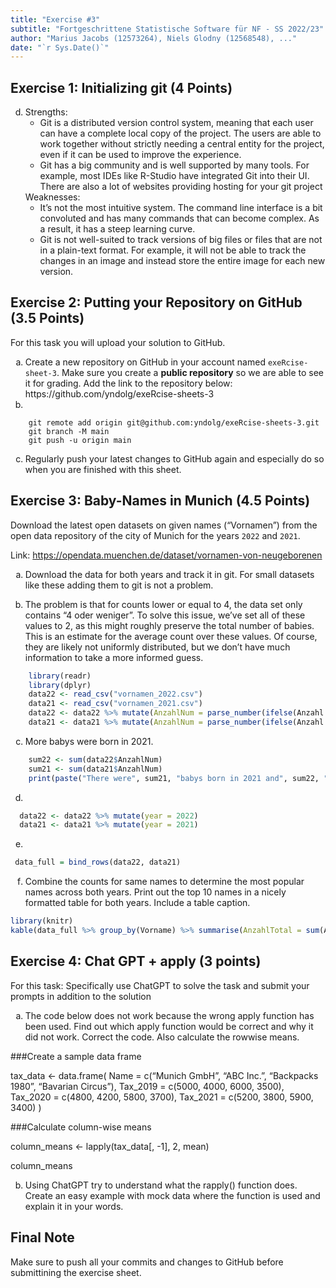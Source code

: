 ```yaml
---
title: "Exercise #3"
subtitle: "Fortgeschrittene Statistische Software für NF - SS 2022/23"
author: "Marius Jacobs (12573264), Niels Glodny (12568548), ..."
date: "`r Sys.Date()`"
---
```


## Exercise 1: Initializing git (4 Points)

d)  Strengths: 
    - Git is a distributed version control system, meaning that each user can have a complete local copy of the project. The users are able to work together 
    without strictly needing a central entity for the project, even if it can 
    be used to improve the experience.
    - Git has a big community and is well supported by many tools. For example, 
    most IDEs like R-Studio have integrated Git into their UI. There are also a 
    lot of websites providing hosting for your git project
    
    Weaknesses: 
    - It's not the most intuitive system. The command line interface is a bit 
    convoluted and has many commands that can become complex. As a result, it has a steep learning curve. 
    - Git is not well-suited to track versions of big files or files that are not in
    a plain-text format. For example, it will not be able to track the changes in
    an image and instead store the entire image for each new version.

## Exercise 2: Putting your Repository on GitHub (3.5 Points)

For this task you will upload your solution to GitHub.

a)  Create a new repository on GitHub in your account named
    `exeRcise-sheet-3`. Make sure you create a **public repository** so
    we are able to see it for grading. Add the link to the repository
    below: https://github.com/yndolg/exeRcise-sheets-3
b)  
```{}
    git remote add origin git@github.com:yndolg/exeRcise-sheets-3.git
    git branch -M main
    git push -u origin main
```
c)  Regularly push your latest changes to GitHub again and especially do
    so when you are finished with this sheet.

## Exercise 3: Baby-Names in Munich (4.5 Points)

Download the latest open datasets on given names ("Vornamen") from the
open data repository of the city of Munich for the years `2022` and
`2021`.

Link: <https://opendata.muenchen.de/dataset/vornamen-von-neugeborenen>

a)  Download the data for both years and track it in git. For small
    datasets like these adding them to git is not a problem.

b) The problem is that for counts lower or equal to 4, the data set only contains
    "4 oder weniger". To solve this issue, we've set all of these values to 2,
    as this might roughly preserve the total number of babies. This is an
    estimate for the average count over these values. Of course, they are likely
    not uniformly distributed, but we don't have much information to take a 
    more informed guess.

```r
    library(readr)
    library(dplyr)
    data22 <- read_csv("vornamen_2022.csv")
    data21 <- read_csv("vornamen_2021.csv")
    data22 <- data22 %>% mutate(AnzahlNum = parse_number(ifelse(Anzahl == "4 oder weniger", "2", Anzahl)))
    data21 <- data21 %>% mutate(AnzahlNum = parse_number(ifelse(Anzahl == "4 oder weniger", "2", Anzahl)))
```

c)  More babys were born in 2021.
```r
    sum22 <- sum(data22$AnzahlNum)
    sum21 <- sum(data21$AnzahlNum)
    print(paste("There were", sum21, "babys born in 2021 and", sum22, "babys born in 2022."))
```
  
d)  
```r
  data22 <- data22 %>% mutate(year = 2022)
  data21 <- data21 %>% mutate(year = 2021)
```
    

e)  
```r
 data_full = bind_rows(data22, data21)
```

f)  Combine the counts for same names to determine the most popular
    names across both years. Print out the top 10 names in a nicely
    formatted table for both years. Include a table caption.
```r
library(knitr)
kable(data_full %>% group_by(Vorname) %>% summarise(AnzahlTotal = sum(AnzahlNum)) %>% arrange(-AnzahlTotal) %>% head(10), caption="Most common forenames in Munich in the years 2021 and 2022")
```

## Exercise 4: Chat GPT + apply (3 points)

For this task: Specifically use ChatGPT to solve the task and submit
your prompts in addition to the solution

a)  The code below does not work because the wrong apply function has
    been used. Find out which apply function would be correct and why it
    did not work. Correct the code. Also calculate the rowwise means.

###Create a sample data frame

tax_data \<- data.frame( Name = c("Munich GmbH", "ABC Inc.", "Backpacks
1980", "Bavarian Circus"), Tax_2019 = c(5000, 4000, 6000, 3500),
Tax_2020 = c(4800, 4200, 5800, 3700), Tax_2021 = c(5200, 3800, 5900,
3400) )

###Calculate column-wise means

column_means \<- lapply(tax_data\[, -1\], 2, mean)

column_means

b)  Using ChatGPT try to understand what the rapply() function does.
    Create an easy example with mock data where the function is used and
    explain it in your words.

## Final Note

Make sure to push all your commits and changes to GitHub before
submittining the exercise sheet.
